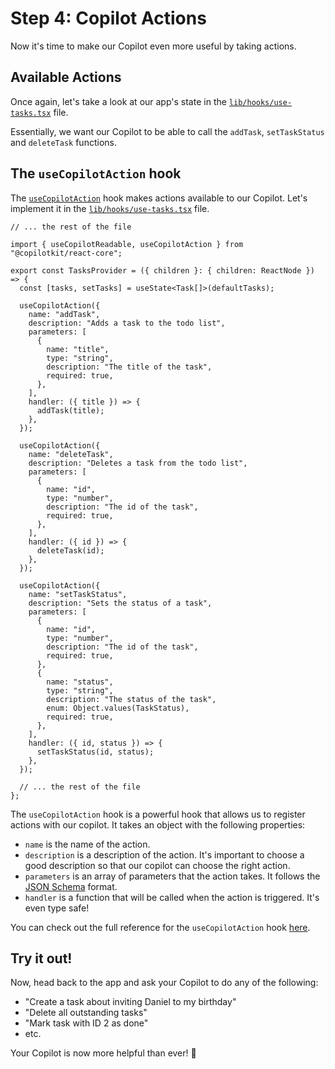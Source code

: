 # Step 4: Copilot Actions

Now it's time to make our Copilot even more useful by taking actions.

## Available Actions

Once again, let's take a look at our app's state in the [`lib/hooks/use-tasks.tsx`](https://github.com/CopilotKit/example-todos-app/blob/base-start-here/lib/hooks/use-tasks.tsx#L19-L33) file.

Essentially, we want our Copilot to be able to call the `addTask`, `setTaskStatus` and `deleteTask` functions.

## The `useCopilotAction` hook

The [`useCopilotAction`](/reference/hooks/useCopilotAction) hook makes actions available to our Copilot. Let's implement it in the [`lib/hooks/use-tasks.tsx`](https://github.com/CopilotKit/example-todos-app/blob/base-start-here/lib/hooks/use-tasks.tsx) file.

```tsx filename="lib/hooks/use-tasks.tsx" showLineNumbers {3-3,8-22,24-38,40-61}
// ... the rest of the file

import { useCopilotReadable, useCopilotAction } from "@copilotkit/react-core";

export const TasksProvider = ({ children }: { children: ReactNode }) => {
  const [tasks, setTasks] = useState<Task[]>(defaultTasks);

  useCopilotAction({
    name: "addTask",
    description: "Adds a task to the todo list",
    parameters: [
      {
        name: "title",
        type: "string",
        description: "The title of the task",
        required: true,
      },
    ],
    handler: ({ title }) => {
      addTask(title);
    },
  });

  useCopilotAction({
    name: "deleteTask",
    description: "Deletes a task from the todo list",
    parameters: [
      {
        name: "id",
        type: "number",
        description: "The id of the task",
        required: true,
      },
    ],
    handler: ({ id }) => {
      deleteTask(id);
    },
  });

  useCopilotAction({
    name: "setTaskStatus",
    description: "Sets the status of a task",
    parameters: [
      {
        name: "id",
        type: "number",
        description: "The id of the task",
        required: true,
      },
      {
        name: "status",
        type: "string",
        description: "The status of the task",
        enum: Object.values(TaskStatus),
        required: true,
      },
    ],
    handler: ({ id, status }) => {
      setTaskStatus(id, status);
    },
  });

  // ... the rest of the file
};
```

The `useCopilotAction` hook is a powerful hook that allows us to register actions with our copilot. It takes an object with the following properties:

- `name` is the name of the action.
- `description` is a description of the action. It's important to choose a good description so that our copilot can choose the right action.
- `parameters` is an array of parameters that the action takes. It follows the [JSON Schema](https://json-schema.org/) format.
- `handler` is a function that will be called when the action is triggered. It's even type safe!

You can check out the full reference for the `useCopilotAction` hook [here](https://docs.copilotkit.com/reference/use-copilot-action).

## Try it out!

Now, head back to the app and ask your Copilot to do any of the following:

- "Create a task about inviting Daniel to my birthday"
- "Delete all outstanding tasks"
- "Mark task with ID 2 as done"
- etc.

Your Copilot is now more helpful than ever! 💪
